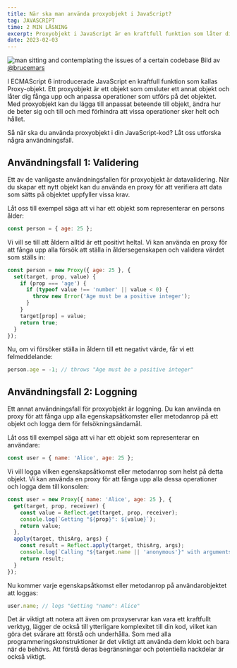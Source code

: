 ```yaml
---
title: När ska man använda proxyobjekt i JavaScript?
tag: JAVASCRIPT
time: 2 MIN LÄSNING
excerpt: Proxyobjekt i JavaScript är en kraftfull funktion som låter dig fånga upp och anpassa operationer som utförs på objekt. I det här inlägget kommer vi att utforska när och hur du ska använda proxyobjekt i din JavaScript-kod.
date: 2023-02-03
---
```


![man sitting and contemplating the issues of a certain codebase](https://images.unsplash.com/photo-1518644730709-0835105d9daa?ixlib=rb-4.0.3&ixid=MnwxMjA3fDB8MHxwaG90by1wYWdlfHx8fGVufDB8fHx8&auto=format&fit=crop&w=2670&q=80)
Bild av [@brucemars](https://unsplash.com/@brucemars)

I ECMAScript 6 introducerade JavaScript en kraftfull funktion som kallas Proxy-objekt. Ett proxyobjekt är ett objekt som omsluter ett annat objekt och låter dig fånga upp och anpassa operationer som utförs på det objektet. Med proxyobjekt kan du lägga till anpassat beteende till objekt, ändra hur de beter sig och till och med förhindra att vissa operationer sker helt och hållet.

Så när ska du använda proxyobjekt i din JavaScript-kod? Låt oss utforska några användningsfall.

## Användningsfall 1: Validering

Ett av de vanligaste användningsfallen för proxyobjekt är datavalidering. När du skapar ett nytt objekt kan du använda en proxy för att verifiera att data som sätts på objektet uppfyller vissa krav.

Låt oss till exempel säga att vi har ett objekt som representerar en persons ålder:

```JavaScript
const person = { age: 25 };
```

Vi vill se till att åldern alltid är ett positivt heltal. Vi kan använda en proxy för att fånga upp alla försök att ställa in åldersegenskapen och validera värdet som ställs in:

```JavaScript
const person = new Proxy({ age: 25 }, {
  set(target, prop, value) {
    if (prop === 'age') {
      if (typeof value !== 'number' || value < 0) {
        throw new Error('Age must be a positive integer');
      }
    }
    target[prop] = value;
    return true;
  }
});
```

Nu, om vi försöker ställa in åldern till ett negativt värde, får vi ett felmeddelande:

```JavaScript
person.age = -1; // throws "Age must be a positive integer"
```

## Användningsfall 2: Loggning

Ett annat användningsfall för proxyobjekt är loggning. Du kan använda en proxy för att fånga upp alla egenskapsåtkomster eller metodanrop på ett objekt och logga dem för felsökningsändamål.

Låt oss till exempel säga att vi har ett objekt som representerar en användare:

```Javascript
const user = { name: 'Alice', age: 25 };
```

Vi vill logga vilken egenskapsåtkomst eller metodanrop som helst på detta objekt. Vi kan använda en proxy för att fånga upp alla dessa operationer och logga dem till konsolen:

```Javascript
const user = new Proxy({ name: 'Alice', age: 25 }, {
  get(target, prop, receiver) {
    const value = Reflect.get(target, prop, receiver);
    console.log(`Getting "${prop}": ${value}`);
    return value;
  },
  apply(target, thisArg, args) {
    const result = Reflect.apply(target, thisArg, args);
    console.log(`Calling "${target.name || 'anonymous'}" with arguments: ${args}`);
    return result;
  }
});
```

Nu kommer varje egenskapsåtkomst eller metodanrop på användarobjektet att loggas:

```Javascript
user.name; // logs "Getting "name": Alice"
```

Det är viktigt att notera att även om proxyservrar kan vara ett kraftfullt verktyg, lägger de också till ytterligare komplexitet till din kod, vilket kan göra det svårare att förstå och underhålla. Som med alla programmeringskonstruktioner är det viktigt att använda dem klokt och bara när de behövs. Att förstå deras begränsningar och potentiella nackdelar är också viktigt.

